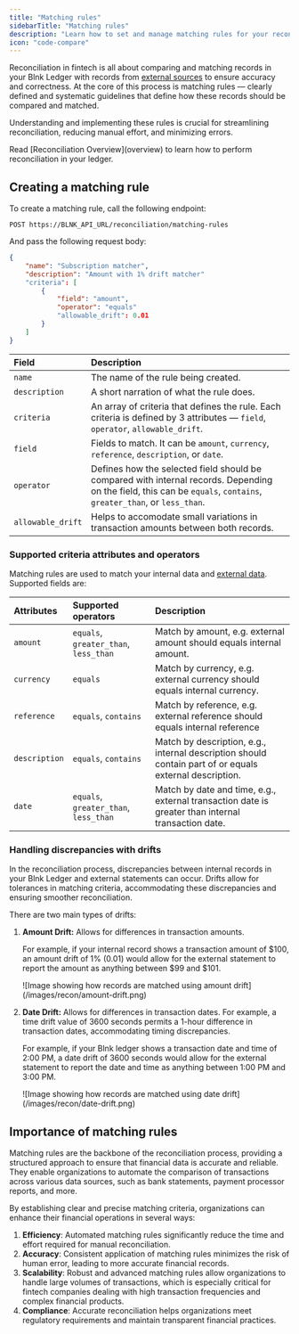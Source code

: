 ```yaml
---
title: "Matching rules"
sidebarTitle: "Matching rules"
description: "Learn how to set and manage matching rules for your reconciliation process."
icon: "code-compare"
---
```



Reconciliation in fintech is all about comparing and matching records in your Blnk Ledger with records from [external sources](external-data) to ensure accuracy and correctness. At the core of this process is matching rules — clearly defined and systematic guidelines that define how these records should be compared and matched.

Understanding and implementing these rules is crucial for streamlining reconciliation, reducing manual effort, and minimizing errors.

<Note>
    Read [Reconciliation Overview](overview) to learn how to perform reconciliation in your ledger.
</Note>

## Creating a matching rule

To create a matching rule, call the following endpoint:

```
POST https://BLNK_API_URL/reconciliation/matching-rules
```

And pass the following request body:

```json Request
{
    "name": "Subscription matcher",
    "description": "Amount with 1% drift matcher"
    "criteria": [
        {
            "field": "amount",
            "operator": "equals"
            "allowable_drift": 0.01
        }
    ]
}
```

| Field | Description |
| :--- | :--- |
| `name` | The name of the rule being created. |
| `description` | A short narration of what the rule does. |
| `criteria` | An array of criteria that defines the rule. Each criteria is defined by 3 attributes — `field`, `operator`, `allowable_drift`. |
| `field` | Fields to match. It can be `amount`, `currency`, `reference`, `description`, or `date`. |
| `operator` | Defines how the selected field should be compared with internal records. Depending on the field, this can be `equals`, `contains`, `greater_than`, or `less_than`. |
| `allowable_drift` | Helps to accomodate small variations in transaction amounts between both records. |

### Supported criteria attributes and operators

Matching rules are used to match your internal data and [external data](external-data). Supported fields are:

| Attributes | Supported operators | Description |
| :--- | :--- | :--- |
| `amount` | `equals`, `greater_than`, `less_than` | Match by amount, e.g. external amount should equals internal amount. |
| `currency` | `equals` | Match by currency, e.g. external currency should equals internal currency. |
| `reference` | `equals`, `contains` | Match by reference, e.g. external reference should equals internal reference |
| `description` | `equals`, `contains` | Match by description, e.g., internal description should contain part of or equals external description.  |
| `date` | `equals`, `greater_than`, `less_than` | Match by date and time, e.g., external transaction date is greater than internal transaction date. |

### Handling discrepancies with drifts

In the reconciliation process, discrepancies between internal records in your Blnk Ledger and external statements can occur. Drifts allow for tolerances in matching criteria, accommodating these discrepancies and ensuring smoother reconciliation. 

There are two main types of drifts:

1. **Amount Drift:** Allows for differences in transaction amounts. 

    For example, if your internal record shows a transaction amount of \$100, an amount drift of 1% (0.01) would allow for the external statement to report the amount as anything between \$99 and \$101.

    <Frame caption="Amount is matched +/- $22 (1% of the amount)">
      ![Image showing how records are matched using amount drift](/images/recon/amount-drift.png)
    </Frame>

2. **Date Drift:** Allows for differences in transaction dates. For example, a time drift value of 3600 seconds permits a 1-hour difference in transaction dates, accommodating timing discrepancies.
    
    For example, if your Blnk ledger shows a transaction date and time of 2:00 PM, a date drift of 3600 seconds would allow for the external statement to report the date and time as anything between 1:00 PM and 3:00 PM.

    <Frame caption="Date is matched +/- 1 hour.">
      ![Image showing how records are matched using date drift](/images/recon/date-drift.png)
    </Frame>

## Importance of matching rules

Matching rules are the backbone of the reconciliation process, providing a structured approach to ensure that financial data is accurate and reliable. They enable organizations to automate the comparison of transactions across various data sources, such as bank statements, payment processor reports, and more. 

By establishing clear and precise matching criteria, organizations can enhance their financial operations in several ways:

1. **Efficiency**: Automated matching rules significantly reduce the time and effort required for manual reconciliation.
2. **Accuracy**: Consistent application of matching rules minimizes the risk of human error, leading to more accurate financial records.
3. **Scalability**: Robust and advanced matching rules allow organizations to handle large volumes of transactions, which is especially critical for fintech companies dealing with high transaction frequencies and complex financial products.
4. **Compliance**: Accurate reconciliation helps organizations meet regulatory requirements and maintain transparent financial practices.

<NeedHelp />